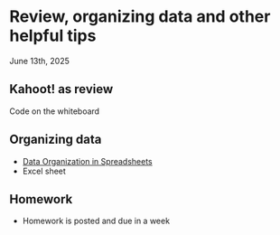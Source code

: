 # Review, organizing data and other helpful tips        
June 13th, 2025  

## Kahoot! as review

Code on the whiteboard 


## Organizing data  

- [Data Organization in Spreadsheets](https://www.tandfonline.com/doi/full/10.1080/00031305.2017.1375989)
- Excel sheet 

## Homework

- Homework is posted and due in a week 
